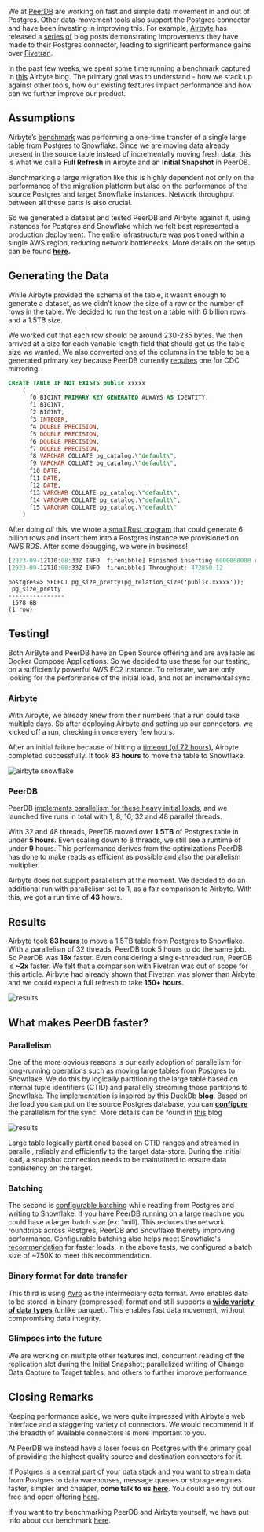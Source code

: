 We at [PeerDB](https://www.peerdb.io/) are working on fast and simple data movement in and out of Postgres. Other data-movement tools also support the Postgres connector and have been investing in improving this. For example, [Airbyte](https://airbyte.com) has released a [series](https://airbyte.com/blog/replicate-postgres-datasets-of-any-size-in-airbyte) [of](https://airbyte.com/blog/postgres-replication-performance-benchmark-airbyte-vs-fivetran) blog posts demonstrating improvements they have made to their Postgres connector, leading to significant performance gains over [Fivetran](https://www.fivetran.com/).

In the past few weeks, we spent some time running a benchmark captured in [this](https://airbyte.com/blog/postgres-replication-performance-benchmark-airbyte-vs-fivetran) Airbyte blog. The primary goal was to understand - how we stack up against other tools, how our existing features impact performance and how can we further improve our product.

## Assumptions

Airbyte’s [benchmark](https://airbyte.com/blog/postgres-replication-performance-benchmark-airbyte-vs-fivetran) was performing a one-time transfer of a single large table from Postgres to Snowflake. Since we are moving data already present in the source table instead of incrementally moving fresh data, this is what we call a **Full Refresh** in Airbyte and an **Initial Snapshot** in PeerDB.

Benchmarking a large migration like this is highly dependent not only on the performance of the migration platform but also on the performance of the source Postgres and target Snowflake instances. Network throughput between all these parts is also crucial.

So we generated a dataset and tested PeerDB and Airbyte against it, using instances for Postgres and Snowflake which we felt best represented a production deployment. The entire infrastructure was positioned within a single AWS region, reducing network bottlenecks. More details on the setup can be found [**here**](https://github.com/PeerDB-io/ab-scale-testing#benchmark-setup)**.**

## Generating the Data

While Airbyte provided the schema of the table, it wasn’t enough to generate a dataset, as we didn’t know the size of a row or the number of rows in the table. We decided to run the test on a table with 6 billion rows and a 1.5TB size.

We worked out that each row should be around 230-235 bytes. We then arrived at a size for each variable length field that should get us the table size we wanted. We also converted one of the columns in the table to be a generated primary key because PeerDB currently [requires](https://docs.peerdb.io/usecases/Real-time%20CDC/postgres-to-snowflake#prerequisites) one for CDC mirroring.

```sql
CREATE TABLE IF NOT EXISTS public.xxxxx
    (    
      f0 BIGINT PRIMARY KEY GENERATED ALWAYS AS IDENTITY,
      f1 BIGINT,
      f2 BIGINT,
      f3 INTEGER,
      f4 DOUBLE PRECISION,
      f5 DOUBLE PRECISION,
      f6 DOUBLE PRECISION,
      f7 DOUBLE PRECISION,
      f8 VARCHAR COLLATE pg_catalog.\"default\",
      f9 VARCHAR COLLATE pg_catalog.\"default\",
      f10 DATE,
      f11 DATE,
      f12 DATE,
      f13 VARCHAR COLLATE pg_catalog.\"default\",
      f14 VARCHAR COLLATE pg_catalog.\"default\",
      f15 VARCHAR COLLATE pg_catalog.\"default\"
    )
```

After doing *all* this, we wrote a [small Rust program](https://github.com/PeerDB-io/ab-scale-testing/blob/main/src/main.rs) that could generate 6 billion rows and insert them into a Postgres instance we provisioned on AWS RDS. After some debugging, we were in business!

```rust
[2023-09-12T10:08:33Z INFO  firenibble] Finished inserting 6000000000 rows in 12689.01s seconds
[2023-09-12T10:08:33Z INFO  firenibble] Throughput: 472850.12
```

```plaintext
postgres=> SELECT pg_size_pretty(pg_relation_size('public.xxxxx'));
 pg_size_pretty
----------------
 1578 GB
(1 row)
```

## Testing!

Both AirByte and PeerDB have an Open Source offering and are available as Docker Compose Applications. So we decided to use these for our testing, on a sufficiently powerful AWS EC2 instance. To reiterate, we are only looking for the performance of the initial load, and not an incremental sync.

### Airbyte

With Airbyte, we already knew from their numbers that a run could take multiple days. So after deploying Airbyte and setting up our connectors, we kicked off a run, checking in once every few hours.

After an initial failure because of hitting a [timeout (of 72 hours)](https://github.com/airbytehq/airbyte/issues/7525#issuecomment-959778866), Airbyte completed successfully. It took **83 hours** to move the table to Snowflake.

![airbyte snowflake](../images/airbyte-snowflake.jpg)


### PeerDB

PeerDB [implements parallelism for these heavy initial loads](https://blog.peerdb.io/parallelized-initial-load-for-cdc-based-streaming-from-postgres), and we launched five runs in total with 1, 8, 16, 32 and 48 parallel threads.

With 32 and 48 threads, PeerDB moved over **1.5TB** of Postgres table in under **5 hours**. Even scaling down to 8 threads, we still see a runtime of under **9** hours. This performance derives from the optimizations PeerDB has done to make reads as efficient as possible and also the parallelism multiplier.

Airbyte does not support parallelism at the moment. We decided to do an additional run with parallelism set to 1, as a fair comparison to Airbyte. With this, we got a run time of **43** hours.

## Results

Airbyte took **83 hours** to move a 1.5TB table from Postgres to Snowflake. With a parallelism of 32 threads, PeerDB took 5 hours to do the same job. So PeerDB was **16x** faster. Even considering a single-threaded run, PeerDB is **~2x** faster. We felt that a comparison with Fivetran was out of scope for this article. Airbyte had already shown that Fivetran was slower than Airbyte and we could expect a full refresh to take **150+ hours**.

![results](../images/results.jpgg)

## What makes PeerDB faster?

### Parallelism

One of the more obvious reasons is our early adoption of parallelism for long-running operations such as moving large tables from Postgres to Snowflake. We do this by logically partitioning the large table based on internal tuple identifiers (CTID) and parallelly streaming those partitions to Snowflake. The implementation is inspired by this DuckDb [**blog**](https://duckdb.org/2022/09/30/postgres-scanner.html#parallel). Based on the load you can put on the source Postgres database, you can [**configure**](https://docs.peerdb.io/sql/commands/create-mirror#mirror-for-cdc) the parallelism for the sync. More details can be found in [this](https://blog.peerdb.io/parallelized-initial-load-for-cdc-based-streaming-from-postgres) blog

![results](../images/parallel-initial-load.jpg)

Large table logically partitioned based on CTID ranges and streamed in parallel, reliably and efficiently to the target data-store. During the initial load, a snapshot connection needs to be maintained to ensure data consistency on the target.

### Batching

The second is [configurable batching](https://docs.peerdb.io/sql/commands/create-mirror#mirror-for-cdc) while reading from Postgres and writing to Snowflake. If you have PeerDB running on a large machine you could have a larger batch size (ex: 1mill). This reduces the network roundtrips across Postgres, PeerDB and Snowflake thereby improving performance. Configurable batching also helps meet Snowflake's [recommendation](https://docs.snowflake.com/en/user-guide/data-load-considerations-prepare#general-file-sizing-recommendations) for faster loads. In the above tests, we configured a batch size of ~750K to meet this recommendation.

### Binary format for data transfer

This third is using [Avro](https://github.com/PeerDB-io/peerdb/pull/123) as the intermediary data format. Avro enables data to be stored in binary (compressed) format and still supports a [**wide variety of data types**](https://avro.apache.org/docs/1.10.2/spec.html#schema_complex) (unlike parquet). This enables fast data movement, without compromising data integrity.

### Glimpses into the future

We are working on multiple other features incl. concurrent reading of the replication slot during the Initial Snapshot; parallelized writing of Change Data Capture to Target tables; and others to further improve performance

## Closing Remarks

Keeping performance aside, we were quite impressed with Airbyte's web interface and a staggering variety of connectors. We would recommend it if the breadth of available connectors is more important to you.

At PeerDB we instead have a laser focus on Postgres with the primary goal of providing the highest quality source and destination connectors for it.

If Postgres is a central part of your data stack and you want to stream data from Postgres to data warehouses, message queues or storage engines faster, simpler and cheaper, **come talk to us** [**here**](https://www.peerdb.io/sign-up). You could also try out our free and open offering [here](https://github.com/PeerDB-io/peerdb).

If you want to try benchmarking PeerDB and Airbyte yourself, we have put info about our benchmark [here](https://github.com/PeerDB-io/ab-scale-testing).